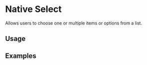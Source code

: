 
# Native Select

Allows users to choose one or multiple items or options from a list.

<Links 
    ariaUrl="https://www.w3.org/TR/wai-aria-1.1/#select"
    figmaUrl="https://www.figma.com/file/0bGXR2sCwMVSDNyyzu5BXrO5/UI%E2%80%94User-Interface?node-id=17793%3A67"
    documentationUrl="https://eds.equinor.com/0b0c666ab/p/31ae8d-select/b/86826a"
    sourceUrl="https://github.com/equinor/design-system/blob/develop/packages/eds-core-react/src/components/Select/NativeSelect/NativeSelect.tsx"
    npmUrl="https://www.npmjs.com/package/@equinor/eds-core-react"
/>

<Story id="inputs-select-nativeselect--introduction" />
<PropsTable />

## Usage



## Examples